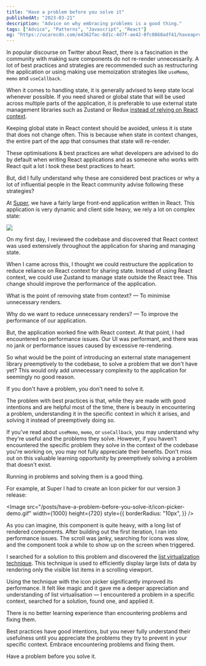 ```yaml
---
title: "Have a problem before you solve it"
publishedAt: "2023-03-21"
description: "Advice on why embracing problems is a good thing."
tags: ["Advice", "Patterns", "Javascript", "React"]
og: "https://ucarecdn.com/e4362fac-8d1c-4d7f-ae42-0fc0868adf41/haveaproblembeforeyousolveitog.png"
---
```


In popular discourse on Twitter about React, there is a fascination in the community with making sure components do not re-render unnecessarily. A lot of best practices and strategies are recommended such as restructuring the application or using making use memoization strategies like `useMemo`, `memo` and `useCallback`.

When it comes to handling state, it is generally advised to keep state local whenever possible. If you need shared or global state that will be used across multiple parts of the application, it is preferable to use external state management libraries such as Zustand or Redux [instead of relying on React context](https://blog.isquaredsoftware.com/2021/01/context-redux-differences/).

Keeping global state in React context should be avoided, unless it is state that does not change often. This is because when state in context changes, the entire part of the app that consumes that state will re-render.

These optimisations & best practices are what developers are advised to do by default when writing React applications and as someone who works with React quit a lot i took these best practices to heart.

But, did I fully understand why these are considered best practices or why a lot of influential people in the React community advise following these strategies?

At [Super](https://super.so/), we have a fairly large front-end application written in React. This application is very dynamic and client side heavy, we rely a lot on complex state:

<Image
  src="/posts/have-a-problem-before-you-solve-it/super-app-demo.png"
  width={1000}
  height={720}
/>

On my first day, I reviewed the codebase and discovered that React context was used extensively throughout the application for sharing and managing state.

When I came across this, I thought we could restructure the application to reduce reliance on React context for sharing state. Instead of using React context, we could use Zustand to manage state outside the React tree. This change should improve the performance of the application.

What is the point of removing state from context? — To minimise unnecessary renders.

Why do we want to reduce unnecessary renders? — To improve the performance of our application.

But, the application worked fine with React context. At that point, I had encountered no performance issues. Our UI was performant, and there was no jank or performance issues caused by excessive re-rendering.

So what would be the point of introducing an external state management library preemptively to the codebase, to solve a problem that we don't have yet? This would only add unnecessary complexity to the application for seemingly no good reason.

<Callout heading="It makes sense to first have a problem before you solve it">
  If you don't have a problem, you don't need to solve it.
</Callout>

The problem with best practices is that, while they are made with good intentions and are helpful most of the time, there is beauty in encountering a problem, understanding it in the specific context in which it arises, and solving it instead of preemptively doing so.

If you've read about `useMemo`, `memo`, or `useCallback`, you may understand why they're useful and the problems they solve. However, if you haven't encountered the specific problem they solve in the context of the codebase you're working on, you may not fully appreciate their benefits. Don't miss out on this valuable learning opportunity by preemptively solving a problem that doesn't exist.

Running in problems and solving them is a good thing.

For example, at Super I had to create an Icon picker for our version 3 release:

<Image
  src="/posts/have-a-problem-before-you-solve-it/icon-picker-demo.gif"
  width={1000}
  height={720}
  style={{
    borderRadius: "10px",
  }}
/>

As you can imagine, this component is quite heavy, with a long list of rendered components. After building out the first iteration, I ran into performance issues. The scroll was janky, searching for icons was slow, and the component took a while to show up on the screen when triggered.

I searched for a solution to this problem and discovered the [list virtualization technique](https://www.patterns.dev/posts/virtual-lists). This technique is used to efficiently display large lists of data by rendering only the visible list items in a scrolling viewport.

Using the technique with the icon picker significantly improved its performance. It felt like magic and it gave me a deeper appreciation and understanding of list virtualisation — I encountered a problem in a specific context, searched for a solution, found one, and applied it.

There is no better learning experience than encountering problems and fixing them.

Best practices have good intentions, but you never fully understand their usefulness until you appreciate the problems they try to prevent in your specific context. Embrace encountering problems and fixing them.

Have a problem before you solve it.
